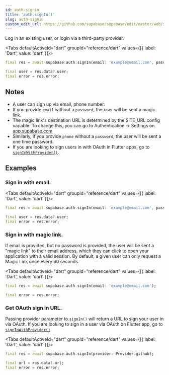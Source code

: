 ```yaml
---
id: auth-signin
title: 'auth.signIn()'
slug: auth-signin
custom_edit_url: https://github.com/supabase/supabase/edit/master/web/spec/dart.yml
---
```



Log in an existing user, or login via a third-party provider.

<Tabs
  defaultActiveId="dart"
  groupId="reference/dart"
  values={[{ label: 'Dart', value: 'dart' }]}>

<TabsPanel id="dart" label="dart">

```dart
final res = await supabase.auth.signIn(email: 'example@email.com', password: 'example-password');

final user = res.data?.user;
final error = res.error;
```

</TabsPanel>

</Tabs>

## Notes

- A user can sign up via email, phone number.
- If you provide `email` without a `password`, the user will be sent a magic link.
- The magic link's destination URL is determined by the SITE_URL config variable. To change this, you can go to Authentication -> Settings on [app.supabase.com](https://app.supabase.com)
- Similarly, if you provide `phone` without a `password`, the user will be sent a one time password.
- If you are looking to sign users in with OAuth in Flutter apps, go to [`signInWithProvider()`](/docs/reference/dart/auth-signinwithprovider).

## Examples

### Sign in with email.

<Tabs
  defaultActiveId="dart"
  groupId="reference/dart"
  values={[{ label: 'Dart', value: 'dart' }]}>

<TabsPanel id="dart" label="dart">

```dart
final res = await supabase.auth.signIn(email: 'example@email.com', password: 'example-password');

final user = res.data?.user;
final error = res.error;
```

</TabsPanel>

</Tabs>

### Sign in with magic link.

If email is provided, but no password is provided, the user will be sent a "magic link" to their email address, which they can click to open your application with a valid session. By default, a given user can only request a Magic Link once every 60 seconds.

<Tabs
  defaultActiveId="dart"
  groupId="reference/dart"
  values={[{ label: 'Dart', value: 'dart' }]}>

<TabsPanel id="dart" label="dart">

```dart
final res = await supabase.auth.signIn(email: 'example@email.com');

final error = res.error;
```

</TabsPanel>

</Tabs>

### Get OAuth sign in URL.

Passing provider parameter to `signIn()` will return a URL to sign your user in via OAuth.
If you are looking to sign in a user via OAuth on Flutter app, go to [`signInWithProvider()`](/docs/reference/dart/auth-signinwithprovider).

<Tabs
  defaultActiveId="dart"
  groupId="reference/dart"
  values={[{ label: 'Dart', value: 'dart' }]}>

<TabsPanel id="dart" label="dart">

```dart
final res = await supabase.auth.signIn(provider: Provider.github);

final url = res.data?.url;
final error = res.error;
```

</TabsPanel>

</Tabs>
